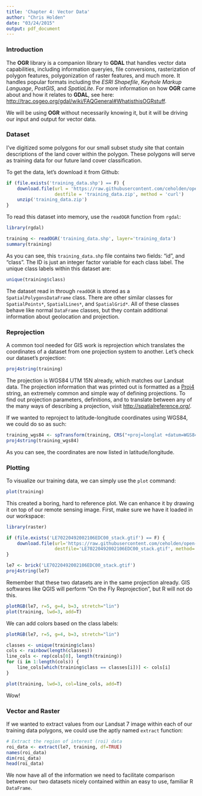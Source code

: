 ```yaml
---
title: 'Chapter 4: Vector Data'
author: "Chris Holden"
date: "03/24/2015"
output: pdf_document
---
```


### Introduction

The **OGR** library is a companion library to **GDAL** that handles vector data capabilities, including information queryies, file conversions, rasterization of polygon features, polygonization of raster features, and much more. It handles popular formats including the *ESRI Shapefile*, *Keyhole Markup Language*, *PostGIS*, and *SpatiaLite*. For more information on how **OGR** came about and how it relates to **GDAL**, see here: <http://trac.osgeo.org/gdal/wiki/FAQGeneral#WhatisthisOGRstuff>.

We will be using **OGR** without necessarily knowing it, but it will be driving our input and output for vector data.

### Dataset

I've digitized some polygons for our small subset study site that contain descriptions of the land cover within the polygon. These polygons will serve as training data for our future land cover classification.

To get the data, let's download it from Github:

``` r
if (file.exists('training_data.shp') == F) {
    download.file(url = 'https://raw.githubusercontent.com/ceholden/open-geo-tutorial/master/example/training_data.zip', 
                  destfile = 'training_data.zip', method = 'curl')
    unzip('training_data.zip')
}
```

To read this dataset into memory, use the `readOGR` function from `rgdal`:

``` r
library(rgdal)

training <- readOGR('training_data.shp', layer='training_data')
summary(training)
```

As you can see, this `training_data.shp` file contains two fields: "id", and "class". The ID is just an integer factor variable for each class label. The unique class labels within this dataset are:

``` r
unique(training$class)
```

The dataset read in through `readOGR` is stored as a `SpatialPolygonsDataFrame` class. There are other similar classes for `SpatialPoints*`, `SpatialLines*`, and `SpatialGrid*`. All of these classes behave like normal `DataFrame` classes, but they contain additional information about geolocation and projection.

### Reprojection

A common tool needed for GIS work is reprojection which translates the coordinates of a dataset from one projection system to another. Let's check our dataset's projection:

``` r
proj4string(training)
```

The projection is WGS84 UTM 15N already, which matches our Landsat data. The projection information that was printed out is formatted as a [Proj4](http://en.wikipedia.org/wiki/PROJ.4) string, an extremely common and simple way of defining projections. To find out projection parameters, definitions, and to translate between any of the many ways of describing a projection, visit <http://spatialreference.org/>.

If we wanted to reproject to latitude-longitude coordinates using WGS84, we could do so as such:

``` r
training_wgs84 <- spTransform(training, CRS("+proj=longlat +datum=WGS84"))
proj4string(training_wgs84)
```

As you can see, the coordinates are now listed in latitude/longitude.

### Plotting

To visualize our training data, we can simply use the `plot` command:

``` r
plot(training)
```

This created a boring, hard to reference plot. We can enhance it by drawing it on top of our remote sensing image. First, make sure we have it loaded in our workspace:

``` r
library(raster)

if (file.exists('LE70220492002106EDC00_stack.gtif') == F) {
    download.file(url='https://raw.githubusercontent.com/ceholden/open-geo-tutorial/master/example/LE70220492002106EDC00_stack.gtif',
                  destfile='LE70220492002106EDC00_stack.gtif', method='curl')
}

le7 <- brick('LE70220492002106EDC00_stack.gtif')
proj4string(le7)
```

Remember that these two datasets are in the same projection already. GIS softwares like QGIS will perform "On the Fly Reprojection", but R will not do this.

``` r
plotRGB(le7, r=5, g=4, b=3, stretch="lin")
plot(training, lwd=3, add=T)
```

We can add colors based on the class labels:

``` r
plotRGB(le7, r=5, g=4, b=3, stretch="lin")

classes <- unique(training$class)
cols <- rainbow(length(classes))
line_cols <- rep(cols[0], length(training))
for (i in 1:length(cols)) {
    line_cols[which(training$class == classes[i])] <- cols[i]
}

plot(training, lwd=3, col=line_cols, add=T)
```

Wow!

### Vector and Raster

If we wanted to extract values from our Landsat 7 image within each of our training data polygons, we could use the aptly named `extract` function:

``` r

# Extract the region of interest (roi) data
roi_data <- extract(le7, training, df=TRUE)
names(roi_data)
dim(roi_data)
head(roi_data)
```

We now have all of the information we need to facilitate comparison between our two datasets nicely contained within an easy to use, familiar R `DataFrame`.